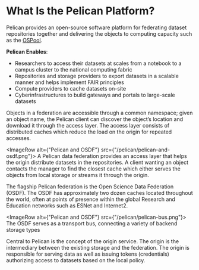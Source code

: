 
# What Is the Pelican Platform?

Pelican provides an open-source software platform for federating dataset repositories together and delivering the
objects to computing capacity such as the [OSPool](https://osg-htc.org/services/open_science_pool.html).

**Pelican Enables**:
- Researchers to access their datasets at scales from a notebook to a campus cluster to the national computing fabric
- Repositories and storage providers to export datasets in a scalable manner and helps implement FAIR principles
- Compute providers to cache datasets on-site
- Cyberinfrastructures to build gateways and portals to large-scale datasets

Objects in a federation are accessible through a common namespace; given an object name,
the Pelican client can discover the object’s location and download it through the access layer.
The access layer consists of distributed caches which reduce the load on the origin for repeated accesses.

<ImageRow alt={"Pelican and OSDF"} src={"/pelican/pelican-and-osdf.png"}>
	A Pelican data federation provides an access layer that helps the origin
	distribute datasets in the repositories.  A client wanting an object contacts
	the manager to find the closest cache which either serves the objects from
	local storage or streams it through the origin.
</ImageRow>


The flagship Pelican federation is the Open Science Data Federation (OSDF).
The OSDF has approximately two dozen caches located throughout the world, often at
points of presence within the global Research and Education networks such as ESNet and
Internet2.

<ImageRow alt={"Pelican and OSDF"} src={"/pelican/pelican-bus.png"}>
	The OSDF serves as a transport bus, connecting a variety of backend storage types
</ImageRow>




Central to Pelican is the concept of the origin service.  The origin is the intermediary between
the existing storage and the federation.  The origin is responsible for serving data as well
as issuing tokens (credentials) authorizing access to datasets based on the local policy.